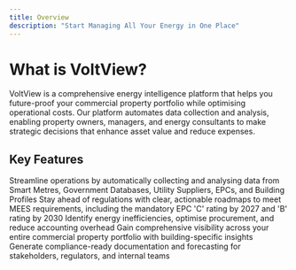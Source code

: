 ```yaml
---
title: Overview
description: "Start Managing All Your Energy in One Place"
---
```


# What is VoltView?

VoltView is a comprehensive energy intelligence platform that helps you future-proof your commercial property portfolio while optimising operational costs. Our platform automates data collection and analysis, enabling property owners, managers, and energy consultants to make strategic decisions that enhance asset value and reduce expenses.

## Key Features

<CardGroup cols={2}>
  <Card
    title="Unified Data Integration"
    icon="database"
  >
    Streamline operations by automatically collecting and analysing data from Smart Metres, Government Databases, Utility Suppliers, EPCs, and Building Profiles
  </Card>
  <Card
    title="Compliance Forecasting"
    icon="chart-line"
  >
    Stay ahead of regulations with clear, actionable roadmaps to meet MEES requirements, including the mandatory EPC 'C' rating by 2027 and 'B' rating by 2030
  </Card>
  <Card
    title="Cost Optimisation"
    icon="coins"
  >
    Identify energy inefficiencies, optimise procurement, and reduce accounting overhead
  </Card>
  <Card
    title="Portfolio Intelligence"
    icon="building"
  >
    Gain comprehensive visibility across your entire commercial property portfolio with building-specific insights
  </Card>
  <Card
    title="Automated Reporting"
    icon="file-lines"
  >
    Generate compliance-ready documentation and forecasting for stakeholders, regulators, and internal teams
  </Card>
</CardGroup>


